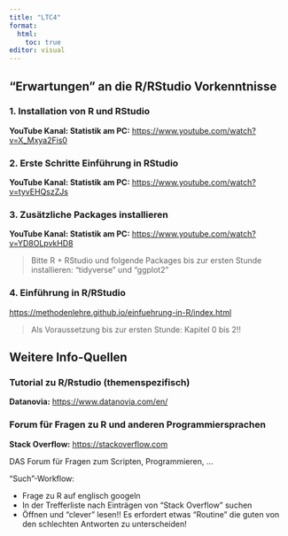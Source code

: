 ```yaml
---
title: "LTC4"
format:
  html: 
    toc: true
editor: visual
---
```


## "Erwartungen" an die R/RStudio Vorkenntnisse

### 1. Installation von R und RStudio

**YouTube Kanal: Statistik am PC:** <https://www.youtube.com/watch?v=X_Mxya2Fis0>

### 2. Erste Schritte Einführung in RStudio

**YouTube Kanal: Statistik am PC:** <https://www.youtube.com/watch?v=tyvEHQszZJs>

### 3. Zusätzliche Packages installieren

**YouTube Kanal: Statistik am PC:** <https://www.youtube.com/watch?v=YD8OLpvkHD8>

> Bitte R + RStudio und folgende Packages bis zur ersten Stunde installieren: "tidyverse" und "ggplot2"

### 4. Einführung in R/RStudio

<https://methodenlehre.github.io/einfuehrung-in-R/index.html>

> Als Voraussetzung bis zur ersten Stunde: Kapitel 0 bis 2!!

## Weitere Info-Quellen

### Tutorial zu R/Rstudio (themenspezifisch)

**Datanovia:** <https://www.datanovia.com/en/>

### Forum für Fragen zu R und anderen Programmiersprachen

**Stack Overflow:** <https://stackoverflow.com>

DAS Forum für Fragen zum Scripten, Programmieren, ...

"Such"-Workflow:

-   Frage zu R auf englisch googeln
-   In der Trefferliste nach Einträgen von "Stack Overflow" suchen
-   Öffnen und "clever" lesen!! Es erfordert etwas "Routine" die guten von den schlechten Antworten zu unterscheiden!
